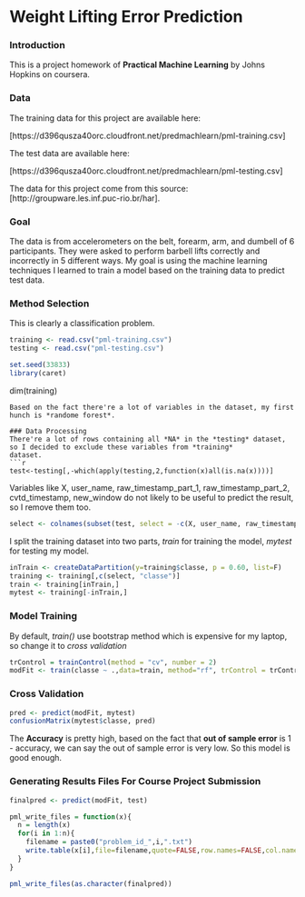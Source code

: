 Weight Lifting Error Prediction
========================================================
### Introduction
This is a project homework of **Practical Machine Learning** by Johns Hopkins on coursera.

### Data 

The training data for this project are available here: 

[https://d396qusza40orc.cloudfront.net/predmachlearn/pml-training.csv]

The test data are available here: 

[https://d396qusza40orc.cloudfront.net/predmachlearn/pml-testing.csv]

The data for this project come from this source: [http://groupware.les.inf.puc-rio.br/har]. 

### Goal
The data is from accelerometers on the belt, forearm, arm, and dumbell of 6 participants. They were asked to perform barbell lifts correctly and incorrectly in 5 different ways.
My goal is using the machine learning techniques I learned to train a model based on the training data to predict test data.


### Method Selection
This is clearly a classification problem. 
```{r cache=TRUE}
training <- read.csv("pml-training.csv")
testing <- read.csv("pml-testing.csv")
```

```{r echo=FALSE}
set.seed(33833)
library(caret)
```

dim(training)
```
Based on the fact there're a lot of variables in the dataset, my first hunch is *randome forest*.

### Data Processing
There're a lot of rows containing all *NA* in the *testing* dataset, so I decided to exclude these variables from *training*
dataset.
```{r}
test<-testing[,-which(apply(testing,2,function(x)all(is.na(x))))]
```
Variables like X, user_name, raw_timestamp_part_1, raw_timestamp_part_2, cvtd_timestamp, new_window do not likely to be useful to predict the result, so I remove them too.
```{r}
select <- colnames(subset(test, select = -c(X, user_name, raw_timestamp_part_1, raw_timestamp_part_2, cvtd_timestamp, new_window, problem_id)))
```

I split the training dataset into two parts, *train* for training the model, *mytest* for testing my model.
```{r}
inTrain <- createDataPartition(y=training$classe, p = 0.60, list=F)
training <- training[,c(select, "classe")]
train <- training[inTrain,]
mytest <- training[-inTrain,]
```

### Model Training
By default, *train()* use bootstrap method which is expensive for my laptop, so change it to *cross validation*
```{r cache=TRUE}
trControl = trainControl(method = "cv", number = 2)
modFit <- train(classe ~ .,data=train, method="rf", trControl = trControl)
```

### Cross Validation
```{r}
pred <- predict(modFit, mytest)
confusionMatrix(mytest$classe, pred)
```
The **Accuracy** is pretty high, based on the fact that **out of sample error** is 1 - accuracy, we can say the out of sample error is very low. So this model is good enough.

### Generating Results Files For Course Project Submission
```{r}
finalpred <- predict(modFit, test)

pml_write_files = function(x){
  n = length(x)
  for(i in 1:n){
    filename = paste0("problem_id_",i,".txt")
    write.table(x[i],file=filename,quote=FALSE,row.names=FALSE,col.names=FALSE)
  }
}

pml_write_files(as.character(finalpred))
```
